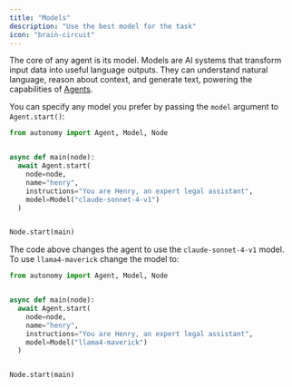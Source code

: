 ```yaml
---
title: "Models"
description: "Use the best model for the task"
icon: "brain-circuit"
---
```


The core of any agent is its model. Models are AI systems that transform input data into useful language outputs. They can understand natural language, reason about context, and generate text, powering the capabilities of [Agents](/agents/agents).

You can specify any model you prefer by passing the `model` argument to `Agent.start()`:

<RequestExample>

```python images/main/main.py
from autonomy import Agent, Model, Node


async def main(node):
  await Agent.start(
    node=node,
    name="henry",
    instructions="You are Henry, an expert legal assistant",
    model=Model("claude-sonnet-4-v1")
  )


Node.start(main)
```

</RequestExample>

The code above changes the agent to use the `claude-sonnet-4-v1` model. To use `llama4-maverick` change the model to:

```python images/main/main.py
from autonomy import Agent, Model, Node


async def main(node):
  await Agent.start(
    node=node,
    name="henry",
    instructions="You are Henry, an expert legal assistant",
    model=Model("llama4-maverick")
  )


Node.start(main)
```